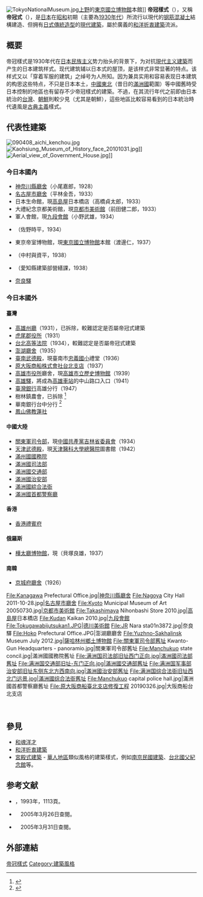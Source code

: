 {{About|建筑样式|仙人掌的一种|帝冠}}
[[File:TokyoNationalMuseum.jpg|thumb]][[上野|上野]]的[[東京國立博物館|東京國立博物館]]本館]]
'''帝冠樣式'''（{{jpn|j=帝冠様式|hg=ていかんようしき|rm=Teikan yōshiki|f=y}}），又稱'''帝冠式'''（{{jpn|j=帝冠式|hg=ていかんしき|rm=Teikanshiki|f=y}}），是[[日本|日本]]在[[昭和|昭和]]初期（主要為[[1930年代|1930年代]]）所流行以現代的[[钢筋混凝土|钢筋混凝土]]結構建造、但拥有[[日本建築|日式傳統造型]]的[[現代建築|現代建築]]，屬於廣義的[[和洋折衷建築|和洋折衷建築]]流派。

== 概要 ==
帝冠樣式是1930年代在[[日本民族主义|日本民族主义]]势力抬头的背景下，为对抗[[現代主义建築|現代主义建築]]而产生的日本建筑样式。现代建筑辅以日本式的屋顶，是该样式非常显著的特点。该样式又以「穿着军服的建筑」之绰号为人所知。因为兼具实用和容易表现日本建筑的构思这些特点，不只是日本本土，[[中國東北|中國東北]]（昔日的[[滿洲國|滿洲國]]範圍）等中國舊時受日本控制的地區也有留存不少帝冠樣式的建築。不過，在其流行年代之前即由日本統治的[[台灣日治時期|台灣]]、[[朝鮮日治時期|朝鮮]]則較少見（尤其是朝鮮），這些地區比較容易看到的日本統治時代遺風是[[古典主義|古典主義]]樣式。

== 代表性建築 ==
[[File:090408_aichi_kenchou.jpg|right]]
[[File:Kaohsiung_Museum_of_History_face_20101031.jpg|right]]]]
[[File:Aerial_view_of_Government_House.jpg|thumb]]]]

=== 今日本國內 ===
*[[神奈川縣廳舍|神奈川縣廳舍]]（小尾嘉郎，1928）
*[[名古屋市政府|名古屋市廳舍]]（平林金吾，1933）
*日本生命館，現[[高島屋|高島屋]]日本橋店（高橋貞太郎，1933）
*大禮紀念京都美術館，現[[京都市美術館|京都市美術館]]（前田健二郎，1933）
*軍人會館，現[[九段會館|九段會館]]（小野武雄，1934）
*{{link-ja|德川美術館|徳川美術館}}（佐野時平，1934）
*東京帝室博物館，現[[東京國立博物館|東京國立博物館]]本館（渡邊仁，1937）
*{{link-ja|靜岡縣廳舍|静岡県庁舎}}（中村與資平，1938）
*{{link-ja|愛知縣廳舍|愛知県庁舎}}（愛知縣建築部營繕課，1938）
*[[奈良車站|奈良驛]]

=== 今日本國外 ===

==== 臺灣 ====
*[[高雄州廳|高雄州廳]]（1931），已拆除，較難認定是否屬帝冠式建築
*[[虎尾郡役所|虎尾郡役所]]（1931）
*[[司法大廈|台北高等法院]]（1934），較難認定是否屬帝冠式建築
*[[澎湖廳舍|澎湖廳舍]]（1935）
*[[原臺南武德殿|臺南武德殿]]，現臺南市[[臺南市中西區忠義國民小學|忠義國小]]禮堂（1936）
*[[原大阪商船株式會社台北支店|原大阪商船株式會社台北支店]]（1937）
*[[高雄市役所|高雄市役所]]廳舍，現[[高雄市立歷史博物館|高雄市立歷史博物館]]（1939）
*[[高雄火車站_(歷史建築)|高雄驛]]，將成為[[高雄車站|高雄車站]]的中山路口入口（1941）
*[[臺灣銀行|臺灣銀行]]高雄分行（1947）
*樹林鎮農會，已拆除 <ref>{{Cite web|title=新北市樹林區農會_樹林區農會沿革|url=http://www.shulinfarm.org.tw/page/html/index.php?fbclid=IwAR0P9Msm25wVVqSp5kir4V2wTIfFFXxznDRL4R4xm0Hl3HBVNFXHriOIVmo|accessdate=2020-06-20|work=www.shulinfarm.org.tw|archive-date=2021-03-05|archive-url=https://web.archive.org/web/20210305141733/http://www.shulinfarm.org.tw/page/html/index.php?fbclid=IwAR0P9Msm25wVVqSp5kir4V2wTIfFFXxznDRL4R4xm0Hl3HBVNFXHriOIVmo|dead-url=no}}</ref>
*華南銀行台中分行 <ref>{{Cite web|title=寶雅接手美華泰 留台中老屋原貌|url=https://tw.appledaily.com/home/20200611/T3HOYOXU52AZ4224ST5YZMR57U/|accessdate=2020-06-20|work=蘋果新聞網|language=zh-tw|archive-date=2021-03-01|archive-url=https://web.archive.org/web/20210301225059/https://tw.appledaily.com/home/20200611/T3HOYOXU52AZ4224ST5YZMR57U/|dead-url=no}}</ref>
*[[鳳山佛教蓮社|鳳山佛教蓮社]]

==== 中國大陸 ====
*[[關東軍司令部|關東軍司令部]]，現[[中國共產黨吉林省委員會|中國共產黨吉林省委員會]]（1934）
*[[武德殿_(天津市)|天津武德殿]]，現[[天津醫科大學總醫院|天津醫科大學總醫院]]圖書館（1942）
*[[滿洲國國務院|滿州國國務院]]
*[[伪满洲国司法部旧址|滿洲國司法部]]
*[[伪满洲国交通部旧址|滿洲國交通部]]
*[[滿洲國警察|滿洲國治安部]]
*[[伪满洲国综合法衙旧址|滿洲國綜合法衙]]
*[[伪满洲国首都警察厅旧址|滿洲國首都警察廳]]

==== 香港 ====

* [[香港禮賓府|香港禮賓府]]

==== 俄羅斯 ====

*[[樺太廳博物館|樺太廳博物館]]，現{{link-ja|薩哈林州鄉土博物館|サハリン州郷土博物館}}（貝塚良雄，1937）

==== 南韓 ====

* [[首爾圖書館|京城府廳舍]]（1926）<br />
<gallery>
File:Kanagawa Prefectural Office.jpg|[[神奈川县厅舍|神奈川縣廳舍]]
File:Nagoya City Hall 2011-10-28.jpg|[[名古屋市政府|名古屋市廳舍]]
File:Kyoto Municipal Museum of Art 20050730.jpg|[[京都市美術館|京都市美術館]]
File:Takashimaya Nihonbashi Store 2010.jpg|[[高島屋|高島屋]]日本橋店
File:Kudan Kaikan 2010.jpg|[[九段會館|九段會館]]
File:Tokugawabijutsukan1.JPG|[[德川美術館|德川美術館]]
File:JR Nara sta01n3872.jpg|奈良驛
File:Hoko Prefectural Office.JPG|澎湖廳廳舍
File:Yuzhno-Sakhalinsk Museum July 2012.jpg|[[薩哈林州鄉土博物館|薩哈林州鄉土博物館]]
File:關東軍司令部舊址 Kwanto-Gun Headquarters - panoramio.jpg|關東軍司令部舊址
File:Manchukuo state concil.jpg|滿洲國國務院舊址
File:满洲国司法部旧址西门正向.jpg|滿洲國司法部舊址
File:满洲国交通部旧址-东门正向.jpg|滿洲國交通部舊址
File:满洲国军事部治安部旧址东侧东北方西南向.jpg|滿洲國治安部舊址
File:满洲国综合法衙旧址西北门远景.jpg|滿洲國综合法衙舊址
File:Manchukuo capital police hall.jpg|滿洲國首都警察廳舊址
File:原大阪商船臺北支店修復工程 20190326.jpg|大阪商船台北支店
</gallery><br />

== 參見 ==
* [[和魂洋才|和魂洋才]]
* [[和洋折衷建築|和洋折衷建築]]
* [[宮殿式建築|宮殿式建築]] - [[華人地區|華人地區]]類似風格的建築樣式，例如[[南京民國建築|南京民國建築]]、[[臺北市|台北]][[國立國父紀念館|國父紀念館]]等。

==参考文献==
{{reflist}}
*{{lang|ja|彰国社編　「建築大辞典　第2版」　彰国社}}，1993年，1113頁。
*{{lang|ja|「[http://www.teikan.net/ 帝冠様式ネットワーク]」}}　2005年3月26日查閱。
*{{lang|ja|静岡県　「[http://www.pref.shizuoka.jp/kyouiku/kk-10/geijutu/shizuoka.html しずおか文化財ウォーク（静岡）]」}}　2005年3月31日查閱。

== 外部連結 ==
{{Commonscat|Imperial Crown architecture}}

{{日式建筑元素}}

[[Category:帝冠樣式|]]
[[Category:建築風格|Category:建築風格]]